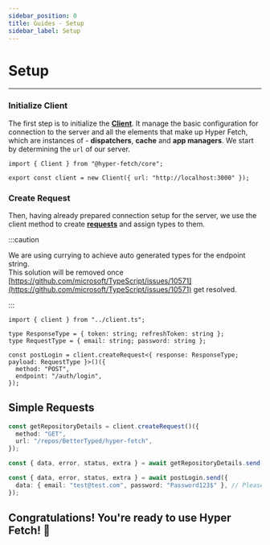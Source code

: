 ```yaml
---
sidebar_position: 0
title: Guides - Setup
sidebar_label: Setup
---
```


# Setup

---

### Initialize Client

The first step is to initialize the **[Client](/core/client.mdx)**. It manage the basic configuration for connection to
the server and all the elements that make up Hyper Fetch, which are instances of - **dispatchers**, **cache** and **app
managers**. We start by determining the `url` of our server.

```tsx title="/src/server/client.ts"
import { Client } from "@hyper-fetch/core";

export const client = new Client({ url: "http://localhost:3000" });
```

### Create Request

Then, having already prepared connection setup for the server, we use the client method to create
**[requests](/core/request.mdx)** and assign types to them.

:::caution

We are using currying to achieve auto generated types for the endpoint string. <br /> This solution will be removed once
[https://github.com/microsoft/TypeScript/issues/10571](https://github.com/microsoft/TypeScript/issues/10571) get
resolved.

:::

```tsx title="/src/server/auth/auth.ts"
import { client } from "../client.ts";

type ResponseType = { token: string; refreshToken: string };
type RequestType = { email: string; password: string };

const postLogin = client.createRequest<{ response: ResponseType; payload: RequestType }>()({
  method: "POST",
  endpoint: "/auth/login",
});
```

## Simple Requests

```ts
const getRepositoryDetails = client.createRequest()({
  method: "GET",
  url: "/repos/BetterTyped/hyper-fetch",
});

const { data, error, status, extra } = await getRepositoryDetails.send();

const { data, error, status, extra } = await postLogin.send({
  data: { email: "test@test.com", password: "Password123$" }, // Please, do not use this password ;)
});
```

## Congratulations! You're ready to use **Hyper Fetch**! 🎊
